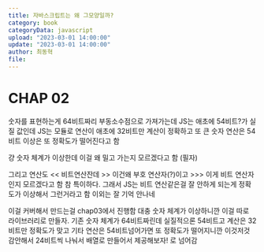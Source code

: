 ```yaml
---
title: 자바스크립트는 왜 그모양일까?
category: book
categoryData: javascript
upload: "2023-03-01 14:00:00"
update: "2023-03-01 14:00:00"
author: 최동혁
file:
---
```


# CHAP 02

숫자를 표현하는게 64비트짜리 부동소수점으로 가져가는데
JS는 애초에 54비트?가 실질 값인데
JS는 모듈로 연산이 애초에 32비트만 계산이 정확하고
또 큰 숫자 연산은 54비트 이상은 또 정확도가 떨어진다고 함

걍 숫자 체계가 이상한데 이걸 왜 밀고 가는지 모르겠다고 함 (필자)

그리고 연산도 \<\< 비트연산잔데 \>\> 이건왜 부호 연산자(?)이고 \>\>\> 이게 비트 연산자인지 모르겠다고 함
참 특이하다.
그래서 JS는 비트 연산같은걸 잘 안하게 되는게 정확도가 이상해서 그런거라고 함
이외는 잘 기억 안나네

이걸 커버해서 만드는걸 chap03에서 진행함
대충 숫자 체계가 이상하니깐 이걸 따로 라이브러리로 만들자.
기존 숫자 체계가 64비트짜린데 실질적으론 54비트고 계산은 32비트만 정확도가 맞고
기타 연산은 54비트넘어가면 또 정확도가 떨어지니깐
이것저것 감안해서 24비트씩 나눠서 배열로 만들어서 제공해보자! 로 넘어감
